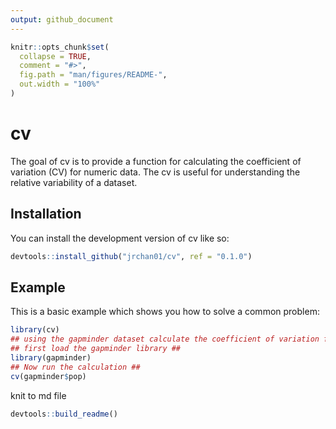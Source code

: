 ```yaml
---
output: github_document
---
```


<!-- README.md is generated from README.Rmd. Please edit that file -->

```r
knitr::opts_chunk$set(
  collapse = TRUE,
  comment = "#>",
  fig.path = "man/figures/README-",
  out.width = "100%"
)
```

# cv

<!-- badges: start -->
<!-- badges: end -->

The goal of cv is to provide a function for calculating the coefficient of variation (CV) for numeric data. The cv is useful for understanding the relative variability of a dataset.

## Installation

You can install the development version of cv like so:

```r
devtools::install_github("jrchan01/cv", ref = "0.1.0")
```

## Example

This is a basic example which shows you how to solve a common problem:

```r
library(cv)
## using the gapminder dataset calculate the coefficient of variation for the population variable ##
## first load the gapminder library ##
library(gapminder)
## Now run the calculation ##
cv(gapminder$pop)
```

knit to md file

```r
devtools::build_readme()
```

